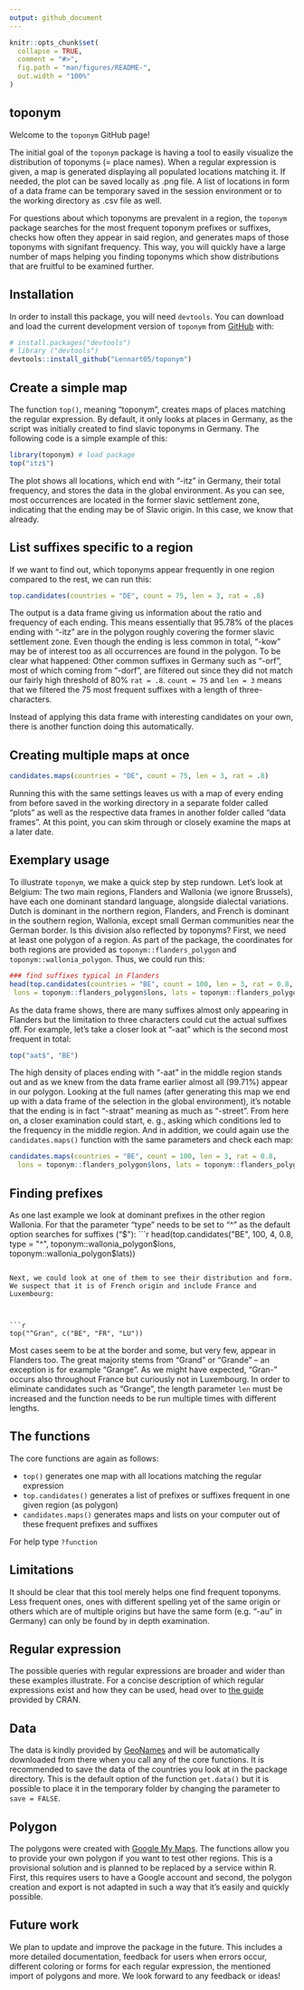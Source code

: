 ```yaml
---
output: github_document
---
```


<!-- README.md is generated from README.Rmd. Please edit that file -->

```r
knitr::opts_chunk$set(
  collapse = TRUE,
  comment = "#>",
  fig.path = "man/figures/README-",
  out.width = "100%"
)
```

## toponym

<!-- badges: start -->
<!-- badges: end -->

Welcome to the `toponym` GitHub page!

The initial goal of the `toponym` package is having a tool to easily visualize the distribution of toponyms (= place names). When a regular expression is given, a map is generated displaying all populated locations matching it. If needed, the plot can be saved locally as .png file. A list of locations in form of a data frame can be temporary saved in the session environment or to the working directory as .csv file as well.

For questions about which toponyms are prevalent in a region, the `toponym` package searches for the most frequent toponym prefixes or suffixes, checks how often they appear in said region, and generates maps of those toponyms with signifant frequency. This way, you will quickly have a large number of maps helping you finding toponyms which show distributions that are fruitful to be examined further.

## Installation
In order to install this package, you will need `devtools`. You can download and load the current development version of `toponym` from [GitHub](https://github.com/Lennart05/toponym) with:

``` r
# install.packages("devtools")
# library ("devtools")
devtools::install_github("Lennart05/toponym")
```

## Create a simple map

The function `top()`, meaning "toponym", creates maps of places matching the regular expression. By default, it only looks at places in Germany, as the script was initially created to find slavic toponyms in Germany. The following code is a simple example of this:

```r
library(toponym) # load package
top("itz$") 

```

The plot shows all locations, which end with "-itz" in Germany, their total frequency, and stores the data in the global environment. As you can see, most occurrences are located in the former slavic settlement zone, indicating that the ending may be of Slavic origin. In this case, we know that already.

## List suffixes specific to a region

If we want to find out, which toponyms appear frequently in one region compared to the rest, we can run this:

```r
top.candidates(countries = "DE", count = 75, len = 3, rat = .8)
```

The output is a data frame giving us information about the ratio and frequency of each ending. This means essentially that 95.78% of the places ending with "-itz" are in the polygon roughly covering the former slavic settlement zone. Even though the ending is less common in total, "-kow" may be of interest too as all occurrences are found in the polygon. To be clear what happened: Other common suffixes in Germany such as "-orf", most of which coming from "-dorf", are filtered out since they did not match our fairly high threshold of 80% `rat = .8`. `count = 75` and `len = 3` means that we filtered the 75 most frequent suffixes with a length of three-characters. 

Instead of applying this data frame with interesting candidates on your own, there is another function doing this automatically. 


## Creating multiple maps at once

```r
candidates.maps(countries = "DE", count = 75, len = 3, rat = .8)
```

Running this with the same settings leaves us with a map of every ending from before saved in the working directory in a separate folder called "plots" as well as the respective data frames in another folder called "data frames". At this point, you can skim through or closely examine the maps at a later date.

## Exemplary usage
To illustrate `toponym`, we make a quick step by step rundown. Let's look at Belgium: The two main regions, Flanders and Wallonia (we ignore Brussels), have each one dominant standard language, alongside dialectal variations. Dutch is dominant in the northern region, Flanders, and French is dominant in the southern region, Wallonia, except small German communities near the German border. Is this division also reflected by toponyms? 
First, we need at least one polygon of a region. As part of the package, the coordinates for both regions are provided as `toponym::flanders_polygon` and `toponym::wallonia_polygon`. Thus, we could run this:
```r
### find suffixes typical in Flanders
head(top.candidates(countries = "BE", count = 100, len = 3, rat = 0.8,
 lons = toponym::flanders_polygon$lons, lats = toponym::flanders_polygon$lats))

```
As the data frame shows, there are many suffixes almost only appearing in Flanders but the limitation to three characters could cut the actual suffixes off. For example, let's take a closer look at "-aat" which is the second most frequent in total:
```r
top("aat$", "BE")

```
The high density of places ending with "-aat" in the middle region stands out and as we knew from the data frame earlier almost all (99.71%) appear in our polygon. Looking at the full names (after generating this map we end up with a data frame of the selection in the global environment), it's notable that the ending is in fact "-straat" meaning as much as "-street". From here on, a closer examination could start, e. g., asking which conditions led to the frequency in the middle region. And in addition, we could again use the `candidates.maps()` function with the same parameters and check each map:

```r
candidates.maps(countries = "BE", count = 100, len = 3, rat = 0.8, 
  lons = toponym::flanders_polygon$lons, lats = toponym::flanders_polygon$lats)
```
## Finding prefixes
As one last example we look at dominant prefixes in the other region Wallonia. For that the parameter "type" needs to be set to "^" as the default option searches for suffixes ("$"):
```r
head(top.candidates("BE", 100, 4, 0.8, type = "^", 
  toponym::wallonia_polygon$lons, toponym::wallonia_polygon$lats))

```

Next, we could look at one of them to see their distribution and form. We suspect that it is of French origin and include France and Luxembourg:



```r

top("^Gran", c("BE", "FR", "LU"))

```
Most cases seem to be at the border and some, but very few, appear in Flanders too. The great majority stems from "Grand" or "Grande" -- an exception is for example "Grange". As we might have expected, "Gran-" occurs also throughout France but curiously not in Luxembourg. In order to eliminate candidates such as "Grange", the length parameter `len` must be increased and the function needs to be run multiple times with different lengths. 



## The functions
The core functions are again as follows:

* `top()` generates one map with all locations matching the regular expression 
* `top.candidates()` generates a list of prefixes or suffixes frequent in one given region (as polygon)
* `candidates.maps()` generates maps and lists on your computer out of these frequent prefixes and suffixes

For help type `?function` 

## Limitations

It should be clear that this tool merely helps one find frequent toponyms. Less frequent ones, ones with different spelling yet of the same origin or others which are of multiple origins but have the same form (e.g. "-au" in Germany) can only be found by in depth examination.

## 


## Regular expression

The possible queries with regular expressions are broader and wider than these examples illustrate. For a concise description of which regular expressions exist and how they can be used, head over to [the guide](https://cran.r-project.org/web/packages/stringr/vignettes/regular-expressions.html) provided by CRAN.

## Data

The data is kindly provided by [GeoNames](https://www.geonames.org/) and will be automatically downloaded from there when you call any of the core functions. It is recommended to save the data of the countries you look at in the package directory. This is the default option of the function `get.data()` but it is possible to place it in the temporary folder by changing the parameter to `save = FALSE`.

## Polygon

The polygons were created with [Google My Maps](https://www.google.com/maps/about/mymaps/). The functions allow you to provide your own polygon if you want to test other regions. This is a provisional solution and is planned to be replaced by a service within R. First, this requires users to have a Google account and second, the polygon creation and export is not adapted in such a way that it's easily and quickly possible. 

## Future work

We plan to update and improve the package in the future. This includes a more detailed documentation, feedback for users when errors occur, different coloring or forms for each regular expression, the mentioned import of polygons and more. We look forward to any feedback or ideas!



